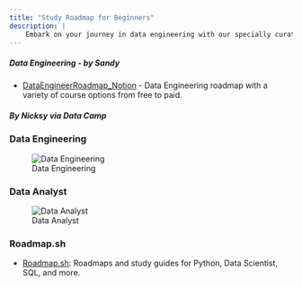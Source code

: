 ```yaml
---
title: "Study Roadmap for Beginners"
description: |
    Embark on your journey in data engineering with our specially curated study roadmap for beginners. This guide provides a structured path for newcomers, covering foundational concepts, essential tools, and key technologies in the field. Ideal for those starting out, this roadmap is your first step towards mastering data engineering.
---
```


##### Data Engineering - by Sandy
- [DataEngineerRoadmap_Notion](https://shadow-blue-572.notion.site/b880b4ef0b1445aabec127442b97c79f?v=0a45fb3e2b5946d59708797eeea16671) - Data Engineering roadmap with a variety of course options from free to paid.

##### By Nicksy via Data Camp

### Data Engineering
![Data Engineering](images/DataCamp%20-%20Data%20Engineer%20Track.png)

### Data Analyst
![Data Analyst](images/DataCamp%20-%20Data%20Analyst%20Associate%20%26%20Professional%20Track.png)

### Roadmap.sh
- [Roadmap.sh](https://roadmap.sh/): Roadmaps and study guides for Python, Data Scientist, SQL, and more.
